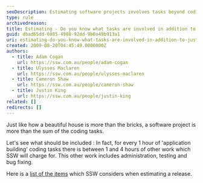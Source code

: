 ```yaml
---
seoDescription: Estimating software projects involves tasks beyond coding, including administration, testing, and bug fixing, which can account for up to 4 hours of work for every hour of coding.
type: rule
archivedreason:
title: Estimating - Do you know what tasks are involved in addition to just Development Work Items?
guid: dbad65dd-6085-4988-92dd-9b0a49b913a1
uri: estimating-do-you-know-what-tasks-are-involved-in-addition-to-just-development-work-items
created: 2009-08-20T04:45:49.0000000Z
authors:
  - title: Adam Cogan
    url: https://ssw.com.au/people/adam-cogan
  - title: Ulysses Maclaren
    url: https://ssw.com.au/people/ulysses-maclaren
  - title: Cameron Shaw
    url: https://ssw.com.au/people/cameron-shaw
  - title: Justin King
    url: https://ssw.com.au/people/justin-king
related: []
redirects: []
---
```


Just like how a beautiful house is more than the bricks, a software project is more than the sum of the coding tasks.

Let's see what should be included :
In fact, for every 1 hour of 'application building' coding tasks there is between 1 and 4 hours of other work which SSW will charge for. This other work includes administration, testing and bug fixing.

Here is a [list of the items](/spec-do-you-know-how-to-estimate-a-project-%28that-include-the-general-project-costs%29) which SSW considers when estimating a release.